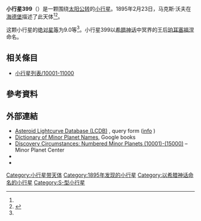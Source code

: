 {{Infobox planet
 | minorplanet     = yes
 | name            = 399 Persephone
 | background      = #D6D6D6
 | image = 
 | image_size      = 
 | caption         =
 | discovery_ref   =  <ref name="MPC-object" />
 | discoverer      = [[马克斯·沃夫|马克斯·沃夫]]
 | discovery_site  = [[海德堡|海德堡]]
 | discovered      = 1895年2月23日
 | mpc_name        = 399 Persephone
 | alt_names       = 399 Persephone
 | pronounced      = 
 | named_after     = <ref name="MPC-object" />
 | mp_category     = [[主帶小行星|主帶小行星]] <ref name="MPC-object" /><ref name="jpldata" />
 | orbit_ref       = <ref name="a">[http://ssd.jpl.nasa.gov/sbdb.cgi?sstr=399 399] {{Wayback|url=http://ssd.jpl.nasa.gov/sbdb.cgi?sstr=399 |date=20210814194332 }}，小行星數據庫瀏覽器（JPL Small-Body Database Browser）－[[美国国家航空航天局|美国国家航空航天局]]喷气推进实验室</ref>
 | epoch           = 2018-03-23.0（[[儒略日|JD]] 2458200.5）
 | uncertainty     = 0
 | observation_arc = 
 | aphelion = {{convert|3.278|AU|km|3|abbr=on|lk=out}}
 | perihelion      = {{convert|2.8264612|AU|km|3|abbr=on}}
 | semimajor       = 3.0522386
 | eccentricity    = 0.0739711
 | period          = 5.33[[儒略年|yr]]
 | mean_anomaly    = 5.88190[[度|°]]
 | mean_motion     = {{Deg2DMS|0.18483160|sup=ms}} / day
 | inclination     = 13.11056
 | asc_node        = 346.38647°
 | arg_peri        = 194.22943
 | mean_diameter   = 
 | rotation        = 
 | albedo          =
 | spectral_type   =
 | abs_magnitude   = 9.0<ref name="jpldata" />
}}
'''小行星399'''（{{lang-en|399 Persephone}}）是一颗围绕[[太阳|太阳]][[公转|公转]]的[[小行星|小行星]]。1895年2月23日，马克斯·沃夫在[[海德堡|海德堡]]描述了此天体<ref name="a" /><ref>{{cite news|title=小行星列表|url=http://cfa-www.harvard.edu/iau/lists/NumberedMPs.txt|accessdate=2018-10-19|newspaper=哈佛大学|archive-date=2008-05-17|archive-url=https://web.archive.org/web/20080517010638/http://cfa-www.harvard.edu/iau/lists/NumberedMPs.txt|dead-url=no}}</ref>。

这颗小行星的[[绝对星等|绝对星等]]为9.0等<ref name="a" />。小行星399以[[希腊神话|希腊神话]]中冥界的王后[[珀耳塞福涅|珀耳塞福涅]]命名。

== 相关條目 ==
*[[小行星列表/10001-11000|小行星列表/10001-11000]]

== 參考資料 ==
{{reflist|refs=

<ref name="jpldata">{{cite web
 |type         = 2018-01-26 last obs.
 |title        = JPL Small-Body Database Browser:399 Persephone-399 Persephone
 |url          = https://ssd.jpl.nasa.gov/sbdb.cgi?sstr=399
 |publisher    = [[Jet_Propulsion_Laboratory|Jet Propulsion Laboratory]]
 |accessdate   = 28 March 2018
 |archive-date = 2021-08-14
 |archive-url  = https://web.archive.org/web/20210814194332/https://ssd.jpl.nasa.gov/sbdb.cgi?sstr=399
 |dead-url     = no
}}</ref>

<ref name="MPC-object">{{cite web
  |title      = 399 Persephone
  |work      = Minor Planet Center
  |url      = https://www.minorplanetcenter.net/db_search/show_object?object_id=399
  |accessdate      = 28 March 2018
  |archive-date      = 2016-03-04
  |archive-url      = https://web.archive.org/web/20160304110437/http://www.minorplanetcenter.net/db_search/show_object?object_id=399
  |dead-url      = no
  }}</ref>

}}

==  外部連結 ==
* [http://www.minorplanet.info/PHP/lcdbsummaryquery.php Asteroid Lightcurve Database (LCDB)] {{Wayback|url=http://www.minorplanet.info/PHP/lcdbsummaryquery.php |date=20171210173955 }}, query form ([http://www.minorplanet.info/lightcurvedatabase.html info] {{Wayback|url=http://www.minorplanet.info/lightcurvedatabase.html |date=20171216050541 }})
* [https://books.google.com/books?id=aeAg1X7afOoC&pg Dictionary of Minor Planet Names], Google books
* [http://www.minorplanetcenter.net/iau/lists/NumberedMPs010001.html Discovery Circumstances: Numbered Minor Planets (10001)-(15000)] {{Wayback|url=http://www.minorplanetcenter.net/iau/lists/NumberedMPs010001.html |date=20180612162317 }} – Minor Planet Center
* {{AstDys|399}}
* {{JPL small body}}

{{Minor Planet Number|[[小行星398|小行星398]]|[[小行星400|小行星400]]}}
{{小天体}}

[[Category:小行星带天体|Category:小行星带天体]]
[[Category:1895年发现的小行星|Category:1895年发现的小行星]]
[[Category:以希腊神话命名的小行星|Category:以希腊神话命名的小行星]]
[[Category:S-型小行星|Category:S-型小行星]]